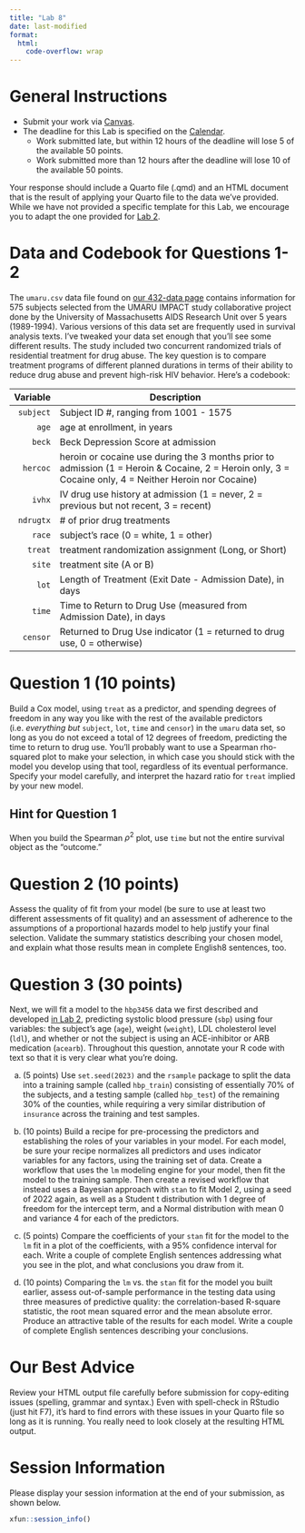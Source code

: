 ```yaml
---
title: "Lab 8"
date: last-modified
format: 
  html:
    code-overflow: wrap
---
```


# General Instructions

- Submit your work via [Canvas](https://canvas.case.edu/). 
- The deadline for this Lab is specified on the [Calendar](calendar.qmd).
  - Work submitted late, but within 12 hours of the deadline will lose 5 of the available 50 points.
  - Work submitted more than 12 hours after the deadline will lose 10 of the available 50 points.

Your response should include a Quarto file (.qmd) and an HTML document that is the result of applying your Quarto file to the data we've provided. While we have not provided a specific template for this Lab, we encourage you to adapt the one provided for [Lab 2](lab2.qmd#template).

# Data and Codebook for Questions 1-2

The `umaru.csv` data file found on [our 432-data page](https://github.com/THOMASELOVE/432-data) contains information for 575 subjects selected from the UMARU IMPACT study collaborative project done by the University of Massachusetts AIDS Research Unit over 5 years (1989-1994). Various versions of this data set are frequently used in survival analysis texts. I've tweaked your data set enough that you'll see some different results. The study included two concurrent randomized trials of residential treatment for drug abuse. The key question is to compare treatment programs of different planned durations in terms of their ability to reduce drug abuse and prevent high-risk HIV behavior. Here's a codebook:

Variable | Description 
------------: | -------------------------------------------------------------------------------------
`subject` | Subject ID #, ranging from 1001 - 1575
`age` | age at enrollment, in years
`beck` | Beck Depression Score at admission 
`hercoc` | heroin or cocaine use during the 3 months prior to admission (1 = Heroin \& Cocaine, 2 = Heroin only, 3 = Cocaine only, 4 = Neither Heroin nor Cocaine) 
`ivhx` | IV drug use history at admission (1 = never, 2 = previous but not recent, 3 = recent) 
`ndrugtx` | # of prior drug treatments
`race` | subject's race (0 = white, 1 = other)
`treat` | treatment randomization assignment (Long, or Short) 
`site` | treatment site (A or B)
`lot` | Length of Treatment (Exit Date - Admission Date), in days
`time` | Time to Return to Drug Use (measured from Admission Date), in days
`censor` | Returned to Drug Use indicator (1  = returned to drug use, 0 = otherwise)

# Question 1 (10 points)

Build a Cox model, using `treat` as a predictor, and spending degrees of freedom in any way you like with the rest of the available predictors (i.e. *everything but* `subject`, `lot`, `time` and `censor`) in the `umaru` data set, so long as you do not exceed a total of 12 degrees of freedom, predicting the time to return to drug use. You'll probably want to use a Spearman rho-squared plot to make your selection, in which case you should stick with the model you develop using that tool, regardless of its eventual performance. Specify your model carefully, and interpret the hazard ratio for `treat` implied by your new model. 

## Hint for Question 1

When you build the Spearman $\rho^2$ plot, use `time` but not the entire survival object as the "outcome."

# Question 2 (10 points)

Assess the quality of fit from your model (be sure to use at least two different assessments of fit quality) and an assessment of adherence to the assumptions of a proportional hazards model to help justify your final selection. Validate the summary statistics describing your chosen model, and explain what those results mean in complete English8 sentences, too.

# Question 3 (30 points)

Next, we will fit a model to the `hbp3456` data we first described and developed [in Lab 2](lab2.qmd), predicting systolic blood pressure (`sbp`) using four variables: the subject's age (`age`), weight (`weight`), LDL cholesterol level (`ldl`), and whether or not the subject is using an ACE-inhibitor or ARB medication (`acearb`). Throughout this question, annotate your R code with text so that it is very clear what you're doing.

a. (5 points) Use `set.seed(2023)` and the `rsample` package to split the data into a training sample (called `hbp_train`) consisting of essentially 70% of the subjects, and a testing sample (called `hbp_test`) of the remaining 30% of the counties, while requiring a very similar distribution of `insurance` across the training and test samples.

b. (10 points) Build a recipe for pre-processing the predictors and establishing the roles of your variables in your model. For each model, be sure your recipe normalizes all predictors and uses indicator variables for any factors, using the training set of data. Create a workflow that uses the `lm` modeling engine for your model, then fit the model to the training sample. Then create a revised workflow that instead uses a Bayesian approach with `stan` to fit Model 2, using a seed of 2022 again, as well as a Student t distribution with 1 degree of freedom for the intercept term, and a Normal distribution with mean 0 and variance 4 for each of the predictors.

c. (5 points) Compare the coefficients of your `stan` fit for the model to the `lm` fit in a plot of the coefficients, with a 95% confidence interval for each. Write a couple of complete English sentences addressing what you see in the plot, and what conclusions you draw from it.

d. (10 points) Comparing the `lm` vs. the `stan` fit for the model you built earlier, assess out-of-sample performance in the testing data using three measures of predictive quality: the correlation-based R-square statistic, the root mean squared error and the mean absolute error. Produce an attractive table of the results for each model. Write a couple of complete English sentences describing your conclusions. 

# Our Best Advice

Review your HTML output file carefully before submission for copy-editing issues (spelling, grammar and syntax.) Even with spell-check in RStudio (just hit F7), it's hard to find errors with these issues in your Quarto file so long as it is running. You really need to look closely at the resulting HTML output.

# Session Information

Please display your session information at the end of your submission, as shown below.

```r
xfun::session_info()
```


